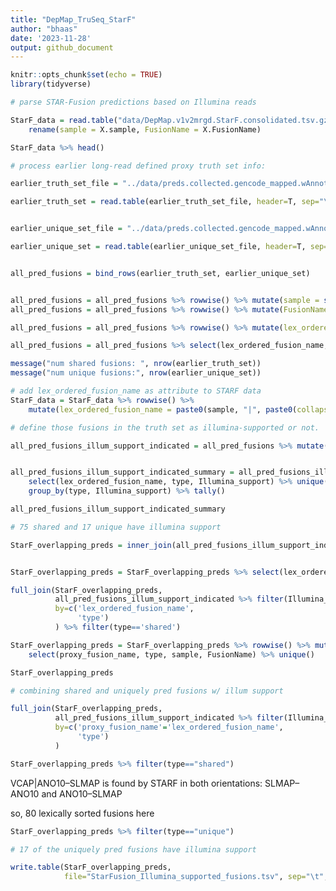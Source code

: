 ```yaml
---
title: "DepMap_TruSeq_StarF"
author: "bhaas"
date: '2023-11-28'
output: github_document
---
```


```r
knitr::opts_chunk$set(echo = TRUE)
library(tidyverse)
```


```r

# parse STAR-Fusion predictions based on Illumina reads

StarF_data = read.table("data/DepMap.v1v2mrgd.StarF.consolidated.tsv.gz", header=T, sep="\t", com='') %>%
    rename(sample = X.sample, FusionName = X.FusionName)

StarF_data %>% head()

```

```r

# process earlier long-read defined proxy truth set info:

earlier_truth_set_file = "../data/preds.collected.gencode_mapped.wAnnot.filt.pass.proxy_assignments.byProgAgree.min_2.truth_set"

earlier_truth_set = read.table(earlier_truth_set_file, header=T, sep="\t") %>% mutate(type='shared')


earlier_unique_set_file = "../data/preds.collected.gencode_mapped.wAnnot.filt.pass.proxy_assignments.byProgAgree.min_2.unique_set"

earlier_unique_set = read.table(earlier_unique_set_file, header=T, sep="\t") %>% mutate(type='unique')


all_pred_fusions = bind_rows(earlier_truth_set, earlier_unique_set) 


all_pred_fusions = all_pred_fusions %>% rowwise() %>% mutate(sample = str_split(proxy_fusion_name, "\\|")[[1]][1])
all_pred_fusions = all_pred_fusions %>% rowwise() %>% mutate(FusionName = str_split(proxy_fusion_name, "\\|")[[1]][2])

all_pred_fusions = all_pred_fusions %>% rowwise() %>% mutate(lex_ordered_fusion_name = paste0(sample, "|", paste0(collapse="--", sort(str_split(FusionName, "--")[[1]])))) 

all_pred_fusions = all_pred_fusions %>% select(lex_ordered_fusion_name, type)

message("num shared fusions: ", nrow(earlier_truth_set))
message("num unique fusions:", nrow(earlier_unique_set))

```





```r

# add lex_ordered_fusion_name as attribute to STARF data
StarF_data = StarF_data %>% rowwise() %>% 
    mutate(lex_ordered_fusion_name = paste0(sample, "|", paste0(collapse="--", sort(str_split(FusionName, "--")[[1]])))) 


```


```r

# define those fusions in the truth set as illumina-supported or not.

all_pred_fusions_illum_support_indicated = all_pred_fusions %>% mutate(Illumina_support = (lex_ordered_fusion_name %in% StarF_data$lex_ordered_fusion_name))


all_pred_fusions_illum_support_indicated_summary = all_pred_fusions_illum_support_indicated %>% 
    select(lex_ordered_fusion_name, type, Illumina_support) %>% unique() %>% 
    group_by(type, Illumina_support) %>% tally()

all_pred_fusions_illum_support_indicated_summary

# 75 shared and 17 unique have illumina support

```




```r

StarF_overlapping_preds = inner_join(all_pred_fusions_illum_support_indicated, StarF_data, by='lex_ordered_fusion_name', multiple='all')


StarF_overlapping_preds = StarF_overlapping_preds %>% select(lex_ordered_fusion_name, type, sample, FusionName) %>% unique()

```




```r

full_join(StarF_overlapping_preds,
          all_pred_fusions_illum_support_indicated %>% filter(Illumina_support),
          by=c('lex_ordered_fusion_name',
               'type')
          ) %>% filter(type=='shared')

```




```r


StarF_overlapping_preds = StarF_overlapping_preds %>% rowwise() %>% mutate(proxy_fusion_name = paste0(sample, "|", FusionName)) %>%
    select(proxy_fusion_name, type, sample, FusionName) %>% unique()

StarF_overlapping_preds

# combining shared and uniquely pred fusions w/ illum support

```





```r

full_join(StarF_overlapping_preds,
          all_pred_fusions_illum_support_indicated %>% filter(Illumina_support),
          by=c('proxy_fusion_name'='lex_ordered_fusion_name',
               'type')
          )

```


```r

StarF_overlapping_preds %>% filter(type=="shared")

```


VCAP|ANO10--SLMAP is found by STARF in both orientations:  SLMAP--ANO10 and ANO10--SLMAP

so, 80 lexically sorted fusions here

```r

StarF_overlapping_preds %>% filter(type=="unique")

# 17 of the uniquely pred fusions have illumina support

```



```r

write.table(StarF_overlapping_preds, 
            file="StarFusion_Illumina_supported_fusions.tsv", sep="\t", row.names=F, quote=F)


```






